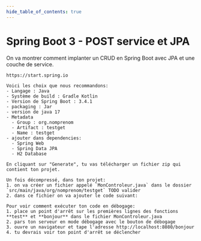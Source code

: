 ```yaml
---
hide_table_of_contents: true
---
```


# Spring Boot 3 - POST service et JPA

On va montrer comment implanter un CRUD en Spring Boot avec JPA et une couche de service.

<Tabs queryString="recette-spring-controler-get">
  <TabItem value="Spring-Initializr" label="Initialiser le projet">

    https://start.spring.io

    Voici les choix que nous recommandons:
    - Langage : Java
    - Système de build : Gradle Kotlin
    - Version de Spring Boot : 3.4.1
    - packaging : Jar
    - version de java 17
    - Metadata
      - Group : org.nomprenom
      - Artifact : testget
      - Name : testget
    - ajouter dans dependencies:
      - Spring Web
      - Spring Data JPA
      - H2 Database

    En cliquant sur "Generate", tu vas télécharger un fichier zip qui contient ton projet.

  </TabItem>
  <TabItem value="ide" label="Créer un contrôleur">

    Un fois décompressé, dans ton projet:
    1. on va créer un fichier appelé `MonControleur.java` dans le dossier `src/main/java/org/nomprenom/testget` TODO valider
    2. dans ce fichier on va ajouter le code suivant:
<GHCode
            repo="4N6-Mobile"
            filePath="code/serveur3-service-jpa/src/main/java/org/dupont/testget/MonControleur.java"
            startLine="11"
            endLine="24"
          />

  </TabItem>

  <TabItem value="PremierePage" label="Exécution et points d'arrêt">

    Pour voir comment exécuter ton code en débogage:
    1. place un point d'arrêt sur les premières lignes des fonctions **test** et **bonjour** dans le fichier MonControleur.java
    2. pars ton serveur en mode débogage avec le bouton de débogage
    3. ouvre un navigateur et tape l'adresse http://localhost:8080/bonjour
    4. tu devrais voir ton point d'arrêt se déclencher

  </TabItem>
</Tabs>
